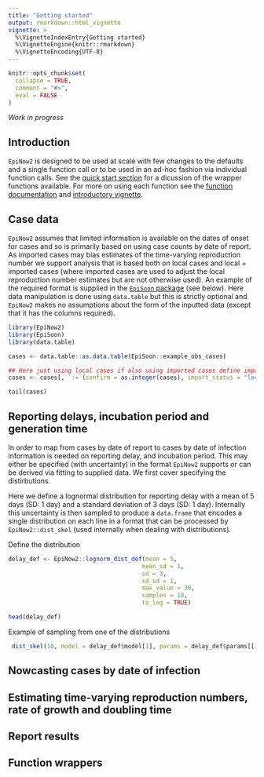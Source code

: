 ```yaml
---
title: "Getting started"
output: rmarkdown::html_vignette
vignette: >
  %\VignetteIndexEntry{Getting started}
  %\VignetteEngine{knitr::rmarkdown}
  %\VignetteEncoding{UTF-8}
---
```


```r
knitr::opts_chunk$set(
  collapse = TRUE,
  comment = "#>",
  eval = FALSE
)
```

*Work in progress*

## Introduction

`EpiNow2` is designed to be used at scale with few changes to the defaults and a single function call or to be used in an ad-hoc fashion via individual function calls. See the [quick start section](https://epiforecasts.io/EpiNow2/) for a dicussion of the wrapper functions available. For more on using each function see the [function documentation](https://epiforecasts.io/EpiNow2/reference/index.html) and [introductory vignette](https://epiforecasts.io/EpiNow2/articles/introduction.html).

## Case data

`EpiNow2` assumes that limited information is available on the dates of onset for cases and so is primarily based on using case counts by date of report. As imported cases may bias estimates of the time-varying reproduction number we support analysis that is based both on local cases and local + imported cases (where imported cases are used to adjust the local reproduction number estimates but are not otherwise used). An example of the required format is supplied in the [`EpiSoon` package](https://epiforecasts.io/EpiSoon) (see below). Here data manipulation is done using `data.table` but this is strictly optional and `EpiNow2` makes no assumptions about the form of the inputted data (except that it has the columns required).

```r
library(EpiNow2)
library(EpiSoon)
library(data.table)
```

```r
cases <- data.table::as.data.table(EpiSoon::example_obs_cases) 

## Here just using local cases if also using imported cases define imports as "imported"
cases <- cases[, `:=`(confirm = as.integer(cases), import_status = "local")]

tail(cases)
```

## Reporting delays, incubation period and generation time

In order to map from cases by date of report to cases by date of infection information is needed on reporting delay, and incubation period. This may either be specified (with uncertainty) in the format `EpiNow2` supports or can be derived via fitting to supplied data. We first cover specifying the distirbutions. 

Here we define a lognormal distribution for reporting delay with a mean of 5 days (SD: 1 day) and a standard deviation of 3 days (SD: 1 day). Internally this uncertainty is then sampled to produce a `data.frame` that encodes a single distribution on each line in a format that can be processed  by `EpiNow2::dist_skel` (used internally when dealing with distributions).

Define the distribution

```r
delay_def <- EpiNow2::lognorm_dist_def(mean = 5, 
                                      mean_sd = 1,
                                      sd = 3,
                                      sd_sd = 1,
                                      max_value = 30,
                                      samples = 10,
                                      to_log = TRUE)

head(delay_def)
```

Example of sampling from one of the distributions

```r
 dist_skel(10, model = delay_def$model[1], params = delay_def$params[[1]])
```

## Nowcasting cases by date of infection

## Estimating time-varying reproduction numbers, rate of growth and doubling time

## Report results

## Function wrappers
